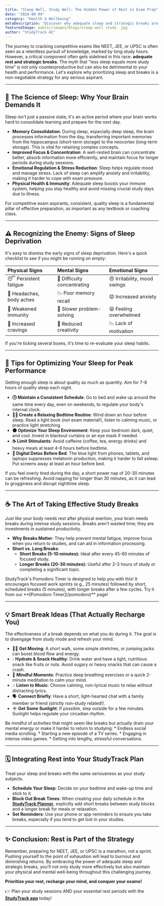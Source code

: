 ```yaml
---
title: "Sleep Well, Study Well: The Hidden Power of Rest in Exam Prep"
date: "2024-08-04"
category: "Health & Wellbeing"
metaDescription: "Discover why adequate sleep and strategic breaks are crucial for NEET, JEE, and UPSC success. Learn practical tips to optimize your rest and boost your performance."
featuredImage: public/images/blogs/sleep well study .jpg
author: "StudyTrack AI"
---
```


The journey to cracking competitive exams like NEET, JEE, or UPSC is often seen as a relentless pursuit of knowledge, marked by long study hours. However, a critical component often gets sidelined in this race: **adequate rest and strategic breaks**. The myth that "less sleep equals more study time" is not only counterproductive but can also be detrimental to your health and performance. Let's explore why prioritizing sleep and breaks is a non-negotiable strategy for any serious aspirant.

---

## 🧠 The Science of Sleep: Why Your Brain Demands It

Sleep isn't just a passive state; it's an active period where your brain works hard to consolidate learning and prepare for the next day.

*   **Memory Consolidation**: During sleep, especially deep sleep, the brain processes information from the day, transferring important memories from the hippocampus (short-term storage) to the neocortex (long-term storage). This is vital for retaining complex concepts.
*   **Improved Focus & Concentration**: A well-rested brain can concentrate better, absorb information more efficiently, and maintain focus for longer periods during study sessions.
*   **Emotional Regulation & Stress Reduction**: Sleep helps regulate mood and manage stress. Lack of sleep can amplify anxiety and irritability, making it harder to cope with exam pressure.
*   **Physical Health & Immunity**: Adequate sleep boosts your immune system, helping you stay healthy and avoid missing crucial study days due to illness.

<Info title="Sleep is Not a Luxury!">For competitive exam aspirants, consistent, quality sleep is a fundamental pillar of effective preparation, as important as any textbook or coaching class.</Info>

---

## ⚠️ Recognizing the Enemy: Signs of Sleep Deprivation

It's easy to dismiss the early signs of sleep deprivation. Here's a quick checklist to see if you might be running on empty:

| Physical Signs             | Mental Signs                 | Emotional Signs             |
| :------------------------- | :--------------------------- | :-------------------------- |
| 😴 Persistent fatigue      | 🤔 Difficulty concentrating  | 😠 Irritability, mood swings |
| 🤕 Headaches, body aches   | 📉 Poor memory recall        | 😟 Increased anxiety        |
| 🤧 Weakened immunity       | 🐌 Slower problem-solving    | 😫 Feeling overwhelmed      |
| 🍩 Increased cravings      | 🚫 Reduced creativity        | 📉 Lack of motivation       |

If you're ticking several boxes, it's time to re-evaluate your sleep habits.

---

## 🛌 Tips for Optimizing Your Sleep for Peak Performance

Getting enough sleep is about quality as much as quantity. Aim for 7-8 hours of quality sleep each night.

*   **🕒 Maintain a Consistent Schedule**: Go to bed and wake up around the same time every day, even on weekends, to regulate your body's internal clock.
*   **🧘‍♀️ Create a Relaxing Bedtime Routine**: Wind down an hour before sleep. Read a light book (not exam material!), listen to calming music, or practice light stretching.
*   **🌑 Optimize Your Sleep Environment**: Keep your bedroom dark, quiet, and cool. Invest in blackout curtains or an eye mask if needed.
*   **☕ Limit Stimulants**: Avoid caffeine (coffee, tea, energy drinks) and heavy meals at least 4-6 hours before bedtime.
*   **📱 Digital Detox Before Bed**: The blue light from phones, tablets, and laptops suppresses melatonin production, making it harder to fall asleep. Put screens away at least an hour before bed.

<Tip title="The Power of Power Naps">
If you feel overly tired during the day, a short power nap of 20-30 minutes can be refreshing. Avoid napping for longer than 30 minutes, as it can lead to grogginess and disrupt nighttime sleep.
</Tip>

---

## ☕ The Art of Taking Effective Study Breaks

Just like your body needs rest after physical exertion, your brain needs breaks during intense study sessions. Breaks aren't wasted time; they are investments in sustained productivity.

*   **Why Breaks Matter**: They help prevent mental fatigue, improve focus when you return to studies, and can aid in information processing.
*   **Short vs. Long Breaks**:
    *   **Short Breaks (5-10 minutes):** Ideal after every 45-60 minutes of focused study.
    *   **Longer Breaks (20-30 minutes):** Useful after 2-3 hours of study or completing a significant topic.

<Info title="Built-in Break Reminder: The Pomodoro Technique!">
StudyTrack's Pomodoro Timer is designed to help you with this! It encourages focused work sprints (e.g., 25 minutes) followed by short, scheduled breaks (5 minutes), with longer breaks after a few cycles. Try it from our **[Pomodoro Timer](/pomodoro)** page!
</Info>

---

## 💡 Smart Break Ideas (That Actually Recharge You)

The effectiveness of a break depends on what you do during it. The goal is to disengage from study mode and refresh your mind.

*   🚶‍♀️ **Get Moving**: A short walk, some simple stretches, or jumping jacks can boost blood flow and energy.
*   💧 **Hydrate & Snack Healthy**: Drink water and have a light, nutritious snack like fruits or nuts. Avoid sugary or heavy snacks that can cause a crash.
*   🧘 **Mindful Moments**: Practice deep breathing exercises or a quick 2-minute meditation to calm your mind.
*   🎶 **Listen to Music**: Choose calming, non-lyrical music to relax without distracting lyrics.
*   🗣️ **Connect Briefly**: Have a short, light-hearted chat with a family member or friend (strictly non-study related!).
*   ☀️ **Get Some Sunlight**: If possible, step outside for a few minutes. Sunlight helps regulate your circadian rhythm.

<Warning title="Avoid These Common Break Traps!">
Be mindful of activities that might seem like breaks but actually drain your mental energy or make it harder to return to studying:
*   Endless social media scrolling.
*   Starting a new episode of a TV series.
*   Engaging in intense video games.
*   Getting into lengthy, stressful conversations.
</Warning>

---

## 🗓️ Integrating Rest into Your StudyTrack Plan

Treat your sleep and breaks with the same seriousness as your study subjects.

*   **Schedule Your Sleep**: Decide on your bedtime and wake-up time and stick to it.
*   **Block Out Break Times**: When creating your daily schedule in the **[StudyTrack Planner](/study-planner)**, explicitly add short breaks between study blocks and a longer break for meals or relaxation.
*   **Set Reminders**: Use your phone or app reminders to ensure you take breaks, especially if you tend to get lost in your studies.

---

## ✨ Conclusion: Rest is Part of the Strategy

Remember, preparing for NEET, JEE, or UPSC is a marathon, not a sprint. Pushing yourself to the point of exhaustion will lead to burnout and diminishing returns. By embracing the power of adequate sleep and strategic breaks, you'll not only study more effectively but also maintain your physical and mental well-being throughout this challenging journey.

**Prioritize your rest, recharge your mind, and conquer your exams!**

👉 Plan your study sessions AND your essential rest periods with the **[StudyTrack app](/dashboard)** today!
